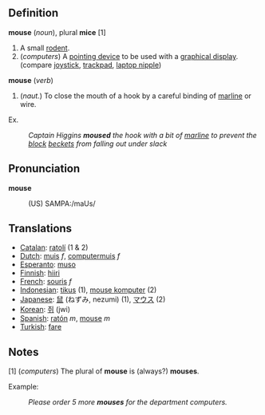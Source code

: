 == Definition ==

<b>mouse</b> (<i>noun</i>), plural <b>mice</b> [1]
# A small [[rodent]].
# (<i>computers</i>) A [[pointing device]] to be used with a [[graphical display]]. (compare [[joystick]], [[trackpad]], [[laptop nipple]])

<b>mouse</b> (<i>verb</i>)
# (<i>naut.</i>) To close the mouth of a hook by a careful binding of [[marline]] or wire.

Ex.
:<i>Captain Higgins <b>moused</b> the hook with a bit of [[marline]] to prevent the [[block]] [[becket | beckets]] from falling out under slack</i>

== Pronunciation ==

<b>mouse</b>
:(US) SAMPA:/maUs/

== Translations ==

* [[Catalan]]: [[ratolí]] (1 & 2)
* [[Dutch]]: [[muis]] ''f'', [[computermuis]] ''f''
* [[Esperanto]]: [[muso]]
* [[Finnish]]: [[hiiri]]
* [[French]]: [[souris]] ''f''
* [[Indonesian]]: [[tikus]] (1), [[mouse komputer]] (2)
* [[Japanese]]: [[鼠]] (ねずみ, nezumi) (1), [[マウス]] (2)
* [[Korean]]: [[쥐]] (jwi)
* [[Spanish]]: [[ratón]] ''m'', [[mouse]] ''m''
* [[Turkish]]: [[fare]]

== Notes ==

[1] (<i>computers</i>) The plural of <b>mouse</b> is (always?) <b>mouses</b>.

Example:
:<i>Please order 5 more <b>mouses</b> for the department computers.</i>